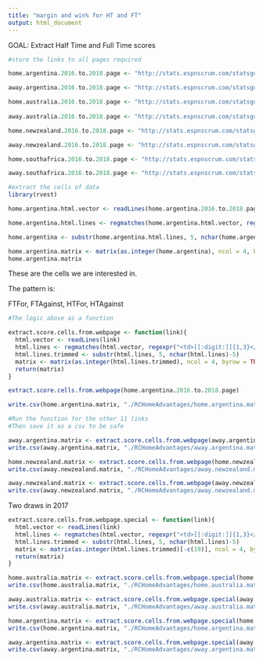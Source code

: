 ```yaml
---
title: "margin and win% for HT and FT"
output: html_document
---
```


GOAL:
Extract Half Time and Full Time scores

```r
#store the links to all pages required

home.argentina.2016.to.2018.page <- "http://stats.espnscrum.com/statsguru/rugby/stats/index.html?class=1;filter=advanced;home_or_away=1;orderby=date;size=200;spanmax2=31+Dec+2018;spanmin2=1+Jan+2016;spanval2=span;team=10;template=results;trophy=27;type=team;view=results"

away.argentina.2016.to.2018.page <- "http://stats.espnscrum.com/statsguru/rugby/stats/index.html?class=1;filter=advanced;home_or_away=2;orderby=date;size=200;spanmax1=31+Dec+2018;spanmin1=1+Jan+2016;spanval1=span;team=10;template=results;trophy=27;type=team;view=results"

home.australia.2016.to.2018.page <- "http://stats.espnscrum.com/statsguru/rugby/stats/index.html?class=1;filter=advanced;home_or_away=1;orderby=date;size=200;spanmax1=31+Dec+2018;spanmin1=1+Jan+2016;spanval1=span;team=6;template=results;trophy=27;type=team;view=results"
  
away.australia.2016.to.2018.page <- "http://stats.espnscrum.com/statsguru/rugby/stats/index.html?class=1;filter=advanced;home_or_away=2;orderby=date;size=200;spanmax1=31+Dec+2018;spanmin1=1+Jan+2016;spanval1=span;team=6;template=results;trophy=27;type=team;view=results"

home.newzealand.2016.to.2018.page <- "http://stats.espnscrum.com/statsguru/rugby/stats/index.html?class=1;filter=advanced;home_or_away=1;orderby=date;size=200;spanmax1=31+Dec+2018;spanmin1=1+Jan+2016;spanval1=span;team=8;template=results;trophy=27;type=team;view=results"

away.newzealand.2016.to.2018.page <- "http://stats.espnscrum.com/statsguru/rugby/stats/index.html?class=1;filter=advanced;home_or_away=2;orderby=date;size=200;spanmax1=31+Dec+2018;spanmin1=1+Jan+2016;spanval1=span;team=8;template=results;trophy=27;type=team;view=results"

home.southafrica.2016.to.2018.page <- "http://stats.espnscrum.com/statsguru/rugby/stats/index.html?class=1;filter=advanced;home_or_away=1;orderby=date;size=200;spanmax1=31+Dec+2018;spanmin1=1+Jan+2016;spanval1=span;team=5;template=results;trophy=27;type=team;view=results"

away.southafrica.2016.to.2018.page <- "http://stats.espnscrum.com/statsguru/rugby/stats/index.html?class=1;filter=advanced;home_or_away=2;orderby=date;size=200;spanmax1=31+Dec+2018;spanmin1=1+Jan+2016;spanval1=span;team=5;template=results;trophy=27;type=team;view=results"
```

```r
#extract the cells of data
library(rvest)

home.argentina.html.vector <- readLines(home.argentina.2016.to.2018.page)

home.argentina.html.lines <- regmatches(home.argentina.html.vector, regexpr("<td>[[:digit:]]{1,3}</td>", home.argentina.html.vector))

home.argentina <- substr(home.argentina.html.lines, 5, nchar(home.argentina.html.lines)-5)

home.argentina.matrix <- matrix(as.integer(home.argentina), ncol = 4, byrow = TRUE)
home.argentina.matrix
```

These are the cells we are interested in.

The pattern is:

FTFor, FTAgainst, HTFor, HTAgainst

```r
#The logic above as a function

extract.score.cells.from.webpage <- function(link){
  html.vector <- readLines(link)
  html.lines <- regmatches(html.vector, regexpr("<td>[[:digit:]]{1,3}</td>", html.vector))
  html.lines.trimmed <- substr(html.lines, 5, nchar(html.lines)-5)
  matrix <- matrix(as.integer(html.lines.trimmed), ncol = 4, byrow = TRUE)
  return(matrix)
}

extract.score.cells.from.webpage(home.argentina.2016.to.2018.page)
```

```r
write.csv(home.argentina.matrix, "./RCHomeAdvantages/home.argentina.matrix.csv")

#Run the function for the other 11 links
#Then save it as a csv to be safe

away.argentina.matrix <- extract.score.cells.from.webpage(away.argentina.2016.to.2018.page)
write.csv(away.argentina.matrix, "./RCHomeAdvantages/away.argentina.matrix.csv")

home.newzealand.matrix <- extract.score.cells.from.webpage(home.newzealand.2016.to.2018.page)
write.csv(away.newzealand.matrix, "./RCHomeAdvantages/away.newzealand.matrix.csv")

away.newzealand.matrix <- extract.score.cells.from.webpage(away.newzealand.2016.to.2018.page)
write.csv(away.newzealand.matrix, "./RCHomeAdvantages/away.newzealand.matrix.csv")
```

Two draws in 2017

```r
extract.score.cells.from.webpage.special <- function(link){
  html.vector <- readLines(link)
  html.lines <- regmatches(html.vector, regexpr("<td>[[:digit:]]{1,3}</td>", html.vector))
  html.lines.trimmed <- substr(html.lines, 5, nchar(html.lines)-5)
  matrix <- matrix(as.integer(html.lines.trimmed)[-c(19)], ncol = 4, byrow = TRUE) #HARD CODING
  return(matrix)
}

home.australia.matrix <- extract.score.cells.from.webpage.special(home.australia.2016.to.2018.page)
write.csv(home.australia.matrix, "./RCHomeAdvantages/home.australia.matrix.csv")

away.australia.matrix <- extract.score.cells.from.webpage.special(away.australia.2016.to.2018.page)
write.csv(away.australia.matrix, "./RCHomeAdvantages/away.australia.matrix.csv")

home.argentina.matrix <- extract.score.cells.from.webpage.special(home.argentina.2016.to.2018.page)
write.csv(home.argentina.matrix, "./RCHomeAdvantages/home.argentina.matrix.csv")

away.argentina.matrix <- extract.score.cells.from.webpage.special(away.argentina.2016.to.2018.page)
write.csv(away.argentina.matrix, "./RCHomeAdvantages/away.argentina.matrix.csv")
```